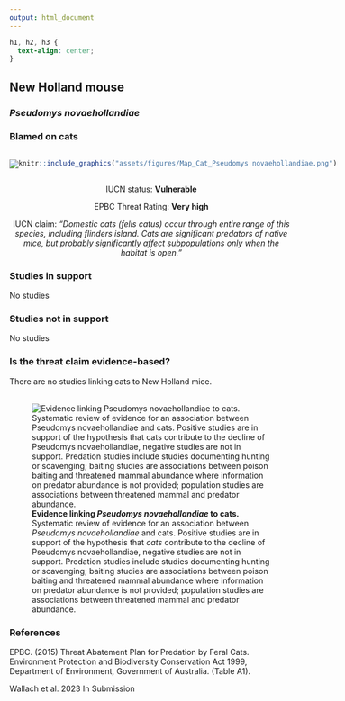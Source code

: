 ```yaml
---
output: html_document
---
```

```css
h1, h2, h3 {
  text-align: center;
}
```

## **New Holland mouse**
### *Pseudomys novaehollandiae*
### Blamed on cats

:::: {style="display: flex;"}

[![](assets/photos/Pseudomys novaehollandiae.png)](https://www.inaturalist.org/photos/470327?size=original)

::: {}

:::

::: {}
  ```r
  knitr::include_graphics("assets/figures/Map_Cat_Pseudomys novaehollandiae.png")
  ```
:::

::::
<center>
IUCN status: **Vulnerable**

EPBC Threat Rating: **Very high**

IUCN claim: *"Domestic cats (felis catus) occur through entire range of this species, including flinders island. Cats are significant predators of native mice, but probably significantly affect subpopulations only when the habitat is open."*

</center>

### Studies in support

No studies

### Studies not in support

No studies

### Is the threat claim evidence-based?

There are no studies linking cats to New Holland mice.
<br>
<br>

![**Evidence linking *Pseudomys novaehollandiae* to cats.** Systematic review of evidence for an association between *Pseudomys novaehollandiae* and cats. Positive studies are in support of the hypothesis that *cats* contribute to the decline of Pseudomys novaehollandiae, negative studies are not in support. Predation studies include studies documenting hunting or scavenging; baiting studies are associations between poison baiting and threatened mammal abundance where information on predator abundance is not provided; population studies are associations between threatened mammal and predator abundance.](assets/figures/Main_Evidence_Cat_Pseudomys novaehollandiae.png)

### References



EPBC. (2015) Threat Abatement Plan for Predation by Feral Cats. Environment Protection and Biodiversity Conservation Act 1999, Department of Environment, Government of Australia. (Table A1).

Wallach et al. 2023 In Submission

